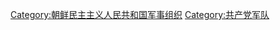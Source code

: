 {{Catmore}}

[[Category:朝鲜民主主义人民共和国军事组织|Category:朝鲜民主主义人民共和国军事组织]]
[[Category:共产党军队|Category:共产党军队]]